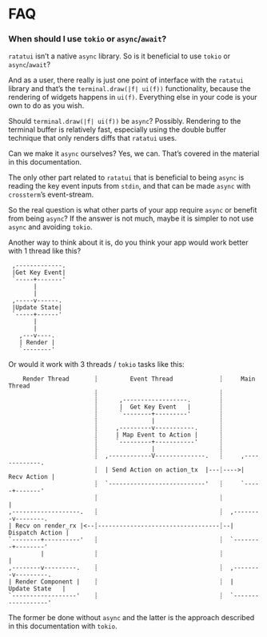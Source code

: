 # FAQ

### When should I use `tokio` or `async`/`await`?

`ratatui` isn't a native `async` library.
So is it beneficial to use `tokio` or `async`/`await`?

And as a user, there really is just one point of interface with the `ratatui` library and that's the `terminal.draw(|f| ui(f))` functionality, because the rendering of widgets happens in `ui(f)`.
Everything else in your code is your own to do as you wish.

Should `terminal.draw(|f| ui(f))` be `async`?
Possibly.
Rendering to the terminal buffer is relatively fast, especially using the double buffer technique that only renders diffs that `ratatui` uses.

Can we make it `async` ourselves?
Yes, we can.
That's covered in the material in this documentation.

The only other part related to `ratatui` that is beneficial to being `async` is reading the key event inputs from `stdin`, and that can be made `async` with `crossterm`'s event-stream.

So the real question is what other parts of your app require `async` or benefit from being `async`?
If the answer is not much, maybe it is simpler to not use `async` and avoiding `tokio`.

Another way to think about it is, do you think your app would work better with 1 thread like this?

```svgbob
 ,-------------.
 |Get Key Event|
 `-----+-------'
       |
       |
 ,-----v------.
 |Update State|
 `-----+------'
       |
       |
   ,---v----.
   | Render |
   `--------'
```

Or would it work with 3 threads / `tokio` tasks like this:

```svgbob
    Render Thread       ┊         Event Thread             ┊     Main Thread
                        ┊                                  ┊
                        ┊      ,------------------.        ┊
                        ┊      |  Get Key Event   |        ┊
                        ┊      `--------+---------'        ┊
                        ┊               |                  ┊
                        ┊     ,---------v-----------.      ┊
                        ┊     | Map Event to Action |      ┊
                        ┊     `---------+-----------'      ┊
                        ┊               |                  ┊
                        ┊  ,------------V--------------.   ┊     ,-------------.
                        ┊  | Send Action on action_tx  |---┊---->| Recv Action |
                        ┊  `---------------------------'   ┊     `-----+-------'
                        ┊                                  ┊           |
,-------------------.   ┊                                  ┊  ,--------v--------.
| Recv on render_rx |<--┊----------------------------------┊--| Dispatch Action |
`--------+----------'   ┊                                  ┊  `--------+--------'
         |              ┊                                  ┊           |
,--------v---------.    ┊                                  ┊  ,--------v---------.
| Render Component |    ┊                                  ┊  |   Update State   |
`------------------'    ┊                                  ┊  `------------------'
```

The former be done without `async` and the latter is the approach described in this documentation with `tokio`.

